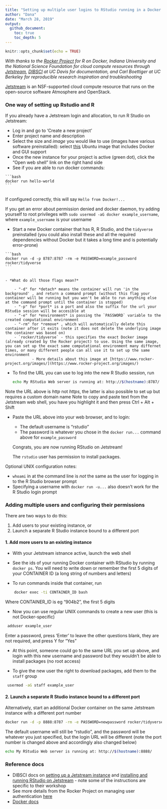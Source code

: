 ```yaml
---
title: "Setting up multiple user logins to RStudio running in a Docker container on Jetstream"
author: "Dana"
date: "March 28, 2019"
output:
  github_document:
    toc: true
    toc_depth: 5
---
```


```r
knitr::opts_chunk$set(echo = TRUE)
```


*With thanks to the [Rocker Project](https://www.rocker-project.org/) for R on Docker, Indiana University and the National Science Foundation for cloud compute resources through [Jetstream](https://jetstream-cloud.org/), [DIBSCI](http://ivory.idyll.org/dibsi/2018/WHO.html) at UC Davis for documentation, and Carl Boettiger at UC Berkeley for reproducible research inspiration and troubleshooting* 

[Jetstream](https://jetstream-cloud.org/) is an NSF-supported cloud compute resource that runs on the open-source software Atmosphere and OpenStack. 


### One way of setting up Rstudio and R
If you already have a Jetstream login and allocation, to run R Studio on Jetstream:

   - Log in and go to 'Create a new project'
   - Enter project name and description
   - Select the size and *image* you would like to use  (images have various software preinstalled): select [this](https://use.jetstream-cloud.org/application/images/107) Ubuntu image that includes Docker and GUI support
   - Once the new instance for your project is active (green dot), click the "Open web shell" link on the right hand side
   - See if you are able to run docker commands: 
    
    ```bash
    docker run hello-world
    ```
       
   If configured correctly, this will say `Hello from Docker!...`
  
   If you get an error about permission denied and docker daemon, try adding yourself to root privileges with `sudo usermod -aG docker example_username`, where `example_username` is your username
        
   - Start a new Docker container that has R, R Studio, and the `tidyverse` preinstalled (you could also install these and all the required dependencies without Docker but it takes a long time and is potentially error-prone)
    
    ```bash
    docker run -d -p 8787:8787 -rm -e PASSWORD=example_password rocker/tidyverse
    ```


    - *What do all those flags mean?*
    
        - "-d" for *detach* means the container will run 'in the background' , and return a command prompt (without this flag your container will be running but you won't be able to run anything else at the command prompt until the container is stopped)
        - "-p" for *port* is a port and also the suffix for the url your RStudio session will be accesible at
        - "-e" for *environment* is passing the `PASSWORD` variable to the created computational environment
        - "-rm" for *remove* , which will automatically delete this container after it exits (note it does not delete the underlying image the container was based on)
        - `rocker/tidyverse` - this specifies the exact Docker image (already created by the Rocker project) to use. Using the same image, you can set up the exact same computational environment many differnet times, or many different people can all use it to set up the same environment
                - More details about this image at [https://www.rocker-project.org/images/](https://www.rocker-project.org/images/)
    
  - To find the URL you can use to log into the new R Studio session, run 
    
    ```bash
    echo My RStudio Web server is running at: http://$(hostname):8787/
    ```
    
   Note the URL above is *http* not *https*, the latter is also possible to set up but requires a custom domain name
   Note to copy and paste text from the Jetstream web shell, you have you highlight it and then press Ctrl + Alt + Shift
    
  - Paste the URL above into your web browser, and to login:
        
     - The default username is "rstudio"
     - The password is whatever you chose in the `docker run...` command above for `example_password`
        
    Congrats, you are now running RStudio on Jetstream!
    
    The `rstudio` user has permission to install packages. 
    
   
   Optional UNIX configuration notes: 
   
   - `whoami` in at the command line is *not* the same as the user for logging in to the R Studio browser prompt 
   - Specifying a username with `docker run -u...` also doesn't work for the R Studio login prompt

    
### Adding multiple users and configuring their permissions

There are two ways to do this: 

1. Add users to your existing instance, or
2. Launch a separate R Studio instance bound to a different port


#### 1. Add more users to an existing instance

- With your Jetstream istnance active, launch the web shell
- See the ids of your running Docker container with RStudio by running `docker ps`. You will need to write down or remember the first 5 digits of your CONTAINER ID (a long string of numbers and letters)

- To run commands inside that container, run

```bash

    docker exec -ti CONTAINER_ID bash
```

Where CONTAINER_ID is eg "904b2",  the first 5 digits 

- Now you can use regular UNIX commands to create a new user (this is not Docker-specific)

```bash
 adduser example_user
```

Enter a password, press 'Enter' to leave the other questions blank, they are not required, and press Y for "Yes" 

- At this point, someone could go to the same URL you set up above, and login with this new username and password but they wouldn't be able to install packages (no root access)

- To give the new user the right to download packages, add them to the `staff` group

```bash
 usermod -aG staff example_user
```


#### 2. Launch a separate R Studio instance bound to a different port

Alternatively, start an additional Docker container on the same Jetstream instance with a different port number

 ```bash
 docker run -d -p 8888:8787 -rm -e PASSWORD=newpassword rocker/tidyverse 
 ```

The default username will still be "rstudio", and the password will be whatever you just specified, but the login URL will be different (note the port number is changed above and accordingly also changed below) 
    
```bash
echo My RStudio Web server is running at: http://$(hostname):8888/
```


### Reference docs

- DIBSCI docs on [setting up a Jetstream instance](https://angus.readthedocs.io/en/2018/jetstream/boot.html) and   [installing and running RStudio on Jetstream](https://angus.readthedocs.io/en/2018/visualizing-blast-scores-with-RStudio.html#installing-and-running-rstudio-on-jetstream) - note some of the instructions are specific to their workshop
- See more details from the Rocker Project on managing user authentication [here](https://www.rocker-project.org/use/managing_users/)
- [Docker docs](https://docs.docker.com/)